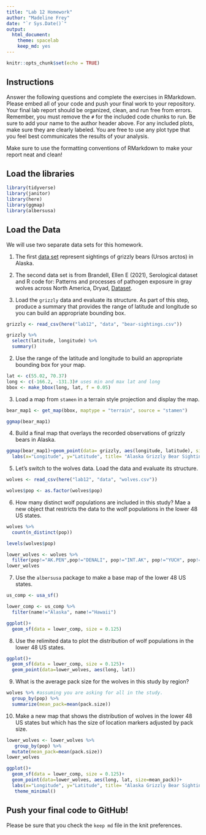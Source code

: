 ```yaml
---
title: "Lab 12 Homework"
author: "Madeline Frey"
date: "`r Sys.Date()`"
output:
  html_document: 
    theme: spacelab
    keep_md: yes
---
```


```r
knitr::opts_chunk$set(echo = TRUE)
```

## Instructions
Answer the following questions and complete the exercises in RMarkdown. Please embed all of your code and push your final work to your repository. Your final lab report should be organized, clean, and run free from errors. Remember, you must remove the `#` for the included code chunks to run. Be sure to add your name to the author header above. For any included plots, make sure they are clearly labeled. You are free to use any plot type that you feel best communicates the results of your analysis.  

Make sure to use the formatting conventions of RMarkdown to make your report neat and clean!  

## Load the libraries
```r
library(tidyverse)
library(janitor)
library(here)
library(ggmap)
library(albersusa)
``` 

## Load the Data
We will use two separate data sets for this homework.  

1. The first [data set](https://rcweb.dartmouth.edu/~f002d69/workshops/index_rspatial.html) represent sightings of grizzly bears (Ursos arctos) in Alaska.  
2. The second data set is from Brandell, Ellen E (2021), Serological dataset and R code for: Patterns and processes of pathogen exposure in gray wolves across North America, Dryad, [Dataset](https://doi.org/10.5061/dryad.5hqbzkh51).  

1. Load the `grizzly` data and evaluate its structure. As part of this step, produce a summary that provides the range of latitude and longitude so you can build an appropriate bounding box.
```r
grizzly <- read_csv(here("lab12", "data", "bear-sightings.csv")) 
```

```r
grizzly %>% 
  select(latitude, longitude) %>% 
  summary()
```

2. Use the range of the latitude and longitude to build an appropriate bounding box for your map.
```r
lat <- c(55.02, 70.37)
long <- c(-166.2, -131.3)# uses min and max lat and long
bbox <- make_bbox(long, lat, f = 0.05)
```

3. Load a map from `stamen` in a terrain style projection and display the map.
```r
bear_map1 <- get_map(bbox, maptype = "terrain", source = "stamen")
```

```r
ggmap(bear_map1)
```

4. Build a final map that overlays the recorded observations of grizzly bears in Alaska.
```r
ggmap(bear_map1)+geom_point(data= grizzly, aes(longitude, latitude), size=.5)+
  labs(x="Longitude", y="Latitude", title= "Alaska Grizzly Bear Sightings")
```

5. Let's switch to the wolves data. Load the data and evaluate its structure.
```r
wolves <- read_csv(here("lab12", "data", "wolves.csv")) 
```
```r
wolves$pop <- as.factor(wolves$pop)
```

6. How many distinct wolf populations are included in this study? Mae a new object that restricts the data to the wolf populations in the lower 48 US states.
```r
wolves %>% 
  count(n_distinct(pop))
```
```r
levels(wolves$pop)
```

```r
lower_wolves <- wolves %>% 
  filter(pop!="AK.PEN",pop!="DENALI", pop!="INT.AK", pop!="YUCH", pop!="SE.AK", pop!="BAN.JAS", pop!="ONT", pop!="BC", pop!="SS.NWT", pop!="N.NWT", pop!="ELLES")
lower_wolves
```

7. Use the `albersusa` package to make a base map of the lower 48 US states.
```r
us_comp <- usa_sf()
```

```r
lower_comp <- us_comp %>% 
  filter(name!="Alaska", name!="Hawaii")
```

```r
ggplot()+
  geom_sf(data = lower_comp, size = 0.125)
```

8. Use the relimited data to plot the distribution of wolf populations in the lower 48 US states.
```r
ggplot()+
  geom_sf(data = lower_comp, size = 0.125)+
  geom_point(data=lower_wolves, aes(long, lat))
```

9. What is the average pack size for the wolves in this study by region?
```r
wolves %>% #assuming you are asking for all in the study.
  group_by(pop) %>% 
  summarize(mean_pack=mean(pack.size))
```

10. Make a new map that shows the distribution of wolves in the lower 48 US states but which has the size of location markers adjusted by pack size.
```r
lower_wolves <- lower_wolves %>% 
   group_by(pop) %>% 
  mutate(mean_pack=mean(pack.size))
lower_wolves
```

```r
ggplot()+ 
  geom_sf(data = lower_comp, size = 0.125)+
  geom_point(data=lower_wolves, aes(long, lat, size=mean_pack))+
  labs(x="Longitude", y="Latitude", title= "Alaska Grizzly Bear Sightings")+
   theme_minimal()
```

## Push your final code to GitHub!
Please be sure that you check the `keep md` file in the knit preferences. 